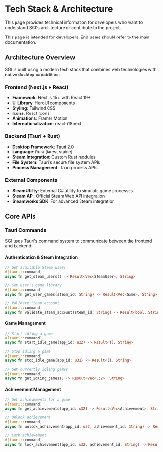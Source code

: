 

# Tech Stack & Architecture

This page provides technical information for developers who want to understand SGI's architecture or contribute to the project.

<Callout type="info">
    This page is intended for developers. End users should refer to the main documentation.
</Callout>

## Architecture Overview

SGI is built using a modern tech stack that combines web technologies with native desktop capabilities:

### Frontend (Next.js + React)
- **Framework**: Next.js 15+ with React 19+
- **UI Library**: HeroUI components
- **Styling**: Tailwind CSS
- **Icons**: React Icons
- **Animations**: Framer Motion
- **Internationalization**: react-i18next

### Backend (Tauri + Rust)
- **Desktop Framework**: Tauri 2.0
- **Language**: Rust (latest stable)
- **Steam Integration**: Custom Rust modules
- **File System**: Tauri's secure file system APIs
- **Process Management**: Tauri process APIs

### External Components
- **SteamUtility**: External C# utility to simulate game processes
- **Steam API**: Official Steam Web API integration
- **Steamworks SDK**: For advanced Steam integration

## Core APIs

### Tauri Commands

SGI uses Tauri's command system to communicate between the frontend and backend:

#### Authentication & Steam Integration
```rust
// Get available Steam users
#[tauri::command]
async fn get_steam_users() -> Result<Vec<SteamUser>, String>

// Get user's game library
#[tauri::command]
async fn get_user_games(steam_id: String) -> Result<Vec<Game>, String>

// Validate Steam account
#[tauri::command]
async fn validate_steam_account(steam_id: String) -> Result<bool, String>
```

#### Game Management
```rust
// Start idling a game
#[tauri::command]
async fn start_idle_game(app_id: u32) -> Result<(), String>

// Stop idling a game
#[tauri::command]
async fn stop_idle_game(app_id: u32) -> Result<(), String>

// Get currently idling games
#[tauri::command]
async fn get_idling_games() -> Result<Vec<u32>, String>
```

#### Achievement Management
```rust
// Get achievements for a game
#[tauri::command]
async fn get_achievements(app_id: u32) -> Result<Vec<Achievement>, String>

// Unlock achievement
#[tauri::command]
async fn unlock_achievement(app_id: u32, achievement_id: String) -> Result<(), String>

// Lock achievement
#[tauri::command]
async fn lock_achievement(app_id: u32, achievement_id: String) -> Result<(), String>
```